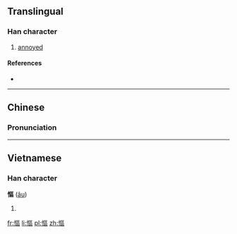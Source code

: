 {{also|怄}}
==Translingual==

===Han character===
{{Han char|rn=61|rad=心|as=11|sn=14|four=9101<sub>6</sub>|canj=心尸口口 (PSRR)}}

# [[annoyed]]

====References====
* {{Han ref|kx=0399.280|dkj=11126|dj=0739.150|hdz=42345.040|uh=616A|ud=24938|bh=E1D3|bd=57811}}

----

==Chinese==
{{zh-hanzi-box|[[怄]]|慪}}

===Pronunciation===
{{zh-pron
|m=òu
|c=au1,au3
|mc=
|oc=
|ma=
|cat=v
}}

----

==Vietnamese==

===Han character===
'''慪''' ([[âu]])

# {{defn|lang=vi}}

[[fr:慪]]
[[li:慪]]
[[pl:慪]]
[[zh:慪]]